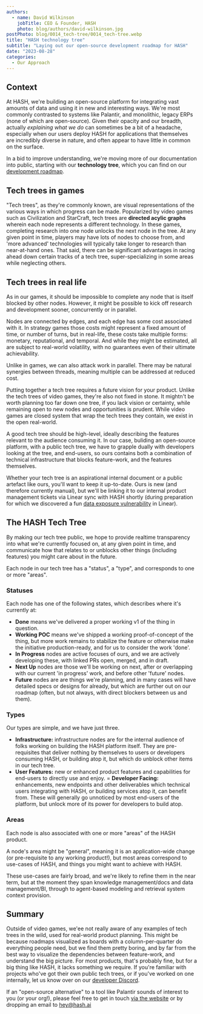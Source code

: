 ```yaml
---
authors:
  - name: David Wilkinson
    jobTitle: CEO & Founder, HASH
    photo: blog/authors/david-wilkinson.jpg
postPhoto: blog/0014_tech-tree/0014_tech-tree.webp
title: "HASH technology tree"
subtitle: "Laying out our open-source development roadmap for HASH"
date: "2023-08-28"
categories:
  - Our Approach
---
```


## Context

At HASH, we're building an open-source platform for integrating vast amounts of data and using it in new and interesting ways. We're most commonly contrasted to systems like Palantir, and monolithic, legacy ERPs (none of which are open-source). Given their opacity and our breadth, actually _explaining what we do_ can sometimes be a bit of a headache, especially when our users deploy HASH for applications that themselves are incredibly diverse in nature, and often appear to have little in common on the surface.

In a bid to improve understanding, we're moving more of our documentation into public, starting with our **technology tree**, which you can find on our [development roadmap](https://hash.dev/roadmap).

## Tech trees in games

"Tech trees", as they're commonly known, are visual representations of the various ways in which progress can be made. Popularized by video games such as Civilization and StarCraft, tech trees are **directed acylic graphs** wherein each node represents a different technology. In these games, completing research into one node unlocks the next node in the tree. At any given point in time, players may have lots of nodes to choose from, and 'more advanced' technologies will typically take longer to research than near-at-hand ones. That said, there can be significant advantages in racing ahead down certain tracks of a tech tree, super-specializing in some areas while neglecting others.

## Tech trees in real life

As in our games, it should be impossible to complete any node that is itself blocked by other nodes. However, it might be possible to kick off research and development sooner, concurrently or in parallel.

Nodes are connected by edges, and each edge has some cost associated with it. In strategy games those costs might represent a fixed amount of time, or number of turns, but in real-life, these costs take multiple forms: monetary, reputational, and temporal. And while they might be estimated, all are subject to real-world volatility, with no guarantees even of their ultimate achievability.

Unlike in games, we can also attack work in parallel. There may be natural synergies between threads, meaning multiple can be addressed at reduced cost.

Putting together a tech tree requires a future vision for your product. Unlike the tech trees of video games, they're also not fixed in stone. It mightn't be worth planning too far down one tree, if you lack vision or certainty, while remaining open to new nodes and opportunities is prudent. While video games are closed system that wrap the tech trees they contain, we exist in the open real-world.

A good tech tree should be high-level, ideally describing the features relevant to the audience consuming it. In our case, buliding an open-source platform, with a public tech tree, we have to grapple dually with developers looking at the tree, and end-users, so ours contains both a combination of technical infrastructure that blocks feature-work, and the features themselves.

Whether your tech tree is an aspirational internal document or a public artefact like ours, you'll want to keep it up-to-date. Ours is new (and therefore currently manual), but we'll be linking it to our internal product management tickets via Linear sync with HASH shortly (during preparation for which we discovered a fun [data exposure vulnerability](https://twitter.com/nonparibus/status/1692255276550742453) in Linear). 

## The HASH Tech Tree

By making our tech tree public, we hope to provide realtime transparency into what we're currently focused on, at any given point in time, and communicate how that relates to or unblocks other things (including features) you might care about in the future.

Each node in our tech tree has a "status", a "type", and corresponds to one or more "areas".

### Statuses

Each node has one of the following states, which describes where it's currently at:

- **Done** means we've delivered a proper working v1 of the thing in question.
- **Working POC** means we've shipped a working proof-of-concept of the thing, but more work remains to stabilize the feature or otherwise make the initiative production-ready, and for us to consider the work 'done'.
- **In Progress** nodes are active focuses of ours, and we are actively developing these, with linked PRs open, merged, and in draft.
- **Next Up** nodes are those we'll be working on next, after or overlapping with our current 'in progress' work, and before other 'future' nodes.
- **Future** nodes are are things we're planning, and in many cases will have detailed specs or designs for already, but which are further out on our roadmap (often, but not always, with direct blockers between us and them).

### Types

Our types are simple, and we have just three.

- **Infrastructure:** infrastructure nodes are for the internal audience of folks working on building the HASH platform itself. They are pre-requisites that deliver nothing by themselves to users or developers consuming HASH, or building atop it, but which do unblock other items in our tech tree.
- **User Features:** new or enhanced product features and capabilities for end-users to directly use and enjoy.
= **Developer Facing:** enhancements, new endpoints and other deliverables which technical users integrating with HASH, or building services atop it, can benefit from. These will generally go unnoticed by most end-users of the platform, but unlock more of its power for developers to build atop.

### Areas

Each node is also associated with one or more "areas" of the HASH product.

A node's area might be "general", meaning it is an application-wide change (or pre-requisite to any working product!), but most areas correspond to use-cases of HASH, and things you might want to achieve with HASH.

These use-cases are fairly broad, and we're likely to refine them in the near term, but at the moment they span knowledge management/docs and data management/BI, through to agent-based modeling and retrieval system context provision.

## Summary

Outside of video games, we'ee not really aware of any examples of tech trees in the wild, used for real-world product planning. This might be because roadmaps visualized as boards with a column-per-quarter do everything people need, but we find them pretty boring, and by far from the best way to visualize the dependencies between feature-work, and understand the big picture. For most products, that's probably fine, but for a big thing like HASH, it lacks something we require. If you're familiar with projects who've got their own public tech trees, or if you've worked on one internally, let us know over on our [developer Discord](https://hash.ai/discord).

If an "open-source alternative" to a tool like Palantir sounds of interest to you (or your org!), please feel free to get in touch [via the website](https://hash.ai/contact) or by dropping an email to <a href="mailto:hey@hash.ai?subject=Follow-up from tech trees blog post">hey@hash.ai</a>
